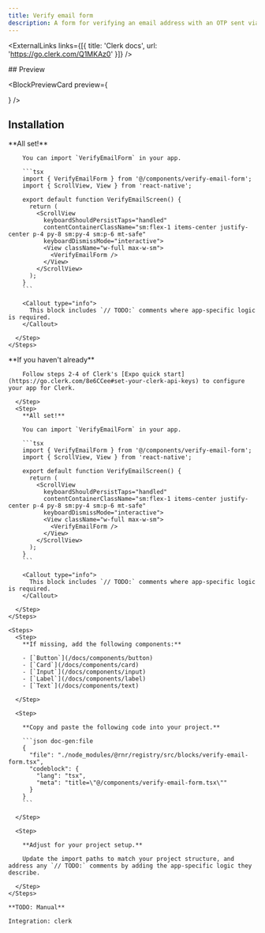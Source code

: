 ```yaml
---
title: Verify email form
description: A form for verifying an email address with an OTP sent via email.
---
```



<ExternalLinks links={[{ title: 'Clerk docs', url: 'https://go.clerk.com/Q1MKAz0' }]} />

<div className="h-5" />

<div id="preview" className='*:hidden scroll-m-20' aria-hidden>
  ## Preview
</div>
    
<BlockPreviewCard preview={<div className="w-full max-w-sm"><VerifyEmailForm /></div>} />


## Installation

<AuthBlockTabs>
  <AuthBlockTabsCliContent integration="none">
    <Steps>
      <Step>
        <CommandTabs args={["add", "verify-email-form"]}/>
      </Step>
      <Step>
        **All set!**

        You can import `VerifyEmailForm` in your app.

        ```tsx
        import { VerifyEmailForm } from '@/components/verify-email-form';
        import { ScrollView, View } from 'react-native';

        export default function VerifyEmailScreen() {
          return (
            <ScrollView
              keyboardShouldPersistTaps="handled"
              contentContainerClassName="sm:flex-1 items-center justify-center p-4 py-8 sm:py-4 sm:p-6 mt-safe"
              keyboardDismissMode="interactive">
              <View className="w-full max-w-sm">
                <VerifyEmailForm />
              </View>
            </ScrollView>
          );
        }
        ```

        <Callout type="info">
          This block includes `// TODO:` comments where app-specific logic is required.
        </Callout>
        
      </Step>
    </Steps>
  </AuthBlockTabsCliContent>
  <AuthBlockTabsCliContent integration="clerk">
    <Steps>
      <Step>
        <CommandTabs args={["add", "verify-email-form-clerk"]}/>
      </Step>
      <Step>
        **If you haven't already**

        Follow steps 2-4 of Clerk's [Expo quick start](https://go.clerk.com/8e6CCee#set-your-clerk-api-keys) to configure your app for Clerk.
        
      </Step>
      <Step>
        **All set!**

        You can import `VerifyEmailForm` in your app.

        ```tsx
        import { VerifyEmailForm } from '@/components/verify-email-form';
        import { ScrollView, View } from 'react-native';

        export default function VerifyEmailScreen() {
          return (
            <ScrollView
              keyboardShouldPersistTaps="handled"
              contentContainerClassName="sm:flex-1 items-center justify-center p-4 py-8 sm:py-4 sm:p-6 mt-safe"
              keyboardDismissMode="interactive">
              <View className="w-full max-w-sm">
                <VerifyEmailForm />
              </View>
            </ScrollView>
          );
        }
        ```

        <Callout type="info">
          This block includes `// TODO:` comments where app-specific logic is required.
        </Callout>
        
      </Step>
    </Steps>
  </AuthBlockTabsCliContent>

  <AuthBlockTabsManualContent integration="none">

    <Steps>
      <Step>
        **If missing, add the following components:**

        - [`Button`](/docs/components/button)
        - [`Card`](/docs/components/card)
        - [`Input`](/docs/components/input)
        - [`Label`](/docs/components/label)
        - [`Text`](/docs/components/text)

      </Step>

      <Step>

        **Copy and paste the following code into your project.**

        ```json doc-gen:file
        {
          "file": "./node_modules/@rnr/registry/src/blocks/verify-email-form.tsx",
          "codeblock": {
            "lang": "tsx",
            "meta": "title=\"@/components/verify-email-form.tsx\""
          }
        }
        ```

      </Step>
      
      <Step>

        **Adjust for your project setup.**

        Update the import paths to match your project structure, and address any `// TODO:` comments by adding the app-specific logic they describe.

      </Step>
    </Steps>

  </AuthBlockTabsManualContent>
  <AuthBlockTabsManualContent integration="clerk">

    **TODO: Manual**

    Integration: clerk
    
  </AuthBlockTabsManualContent>
</AuthBlockTabs>